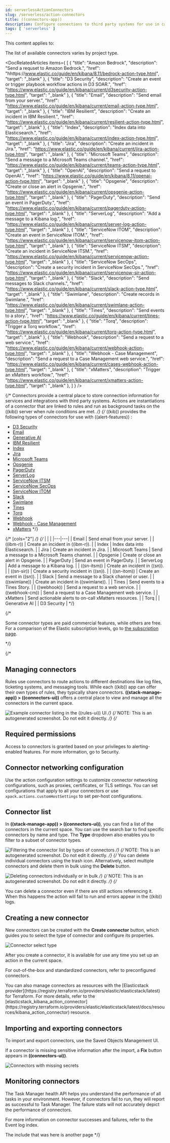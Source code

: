 ```yaml
---
id: serverlessActionConnectors
slug: /serverless/action-connectors
title: ((connectors-app))
description: Configure connections to third party systems for use in cases and rules.
tags: [ 'serverless' ]
---
```


<DocBadge template="technical preview" />
This content applies to: <DocBadge template="elasticsearch" slug="/serverless/elasticsearch/what-is-elasticsearch-serverless" /> <DocBadge template="observability" slug="/serverless/observability/what-is-observability-serverless" /> <DocBadge template="security" slug="/serverless/security/what-is-security-serverless" />

The list of available connectors varies by project type.

<DocRelatedArticles
  items={
    [
      {
        "title": "Amazon Bedrock",
        "description": "Send a requset to Amazon Bedrock.",
        "href": "hhttps://www.elastic.co/guide/en/kibana/8.11/bedrock-action-type.html",
        "target": "_blank"
      },
      {
        "title": "D3 Security",
        "description": "Create an event or trigger playbook workflow actions in D3 SOAR.",
        "href": "https://www.elastic.co/guide/en/kibana/current/d3security-action-type.html",
        "target": "_blank"
      },
      {
        "title": "Email",
        "description": "Send email from your server.",
        "href": "https://www.elastic.co/guide/en/kibana/current/email-action-type.html",
        "target": "_blank"
      },
      {
        "title": "IBM Resilient",
        "description": "Create an incident in IBM Resilient.",
        "href": "https://www.elastic.co/guide/en/kibana/current/resilient-action-type.html",
        "target": "_blank"
      },
      {
        "title": "Index",
        "description": "Index data into Elasticsearch.",
        "href": "https://www.elastic.co/guide/en/kibana/current/index-action-type.html",
        "target": "_blank"
      },
      {
        "title": "Jira",
        "description": "Create an incident in Jira.",
        "href": "https://www.elastic.co/guide/en/kibana/current/jira-action-type.html",
        "target": "_blank"
      },
      {
        "title": "Microsoft Teams",
        "description": "Send a message to a Microsoft Teams channel.",
        "href": "https://www.elastic.co/guide/en/kibana/current/teams-action-type.html",
        "target": "_blank"
      },
      {
        "title": "OpenAI",
        "description": "Send a request to OpenAI.",
        "href": "https://www.elastic.co/guide/en/kibana/8.11/openai-action-type.html",
        "target": "_blank"
      },
      {
        "title": "Opsgenie",
        "description": "Create or close an alert in Opsgenie.",
        "href": "https://www.elastic.co/guide/en/kibana/current/opsgenie-action-type.html",
        "target": "_blank"
      },
      {
        "title": "PagerDuty",
        "description": "Send an event in PagerDuty.",
        "href": "https://www.elastic.co/guide/en/kibana/current/pagerduty-action-type.html",
        "target": "_blank"
      },
      {
        "title": "ServerLog",
        "description": "Add a message to a Kibana log.",
        "href": "https://www.elastic.co/guide/en/kibana/current/server-log-action-type.html",
        "target": "_blank"
      },
      {
        "title": "ServiceNow ITOM",
        "description": "Create an event in ServiceNow ITOM.",
        "href": "https://www.elastic.co/guide/en/kibana/current/servicenow-itom-action-type.html",
        "target": "_blank"
        },
      {
        "title": "ServiceNow ITSM",
        "description": "Create an incident in ServiceNow ITSM.",
        "href": "https://www.elastic.co/guide/en/kibana/current/servicenow-action-type.html",
        "target": "_blank"
      },
      {
        "title": "ServiceNow SecOps",
        "description": "Create a security incident in ServiceNow SecOps.",
        "href": "https://www.elastic.co/guide/en/kibana/current/servicenow-sir-action-type.html",
        "target": "_blank"
      },
      {
        "title": "Slack",
        "description": "Send messages to Slack channels.",
        "href": "https://www.elastic.co/guide/en/kibana/current/slack-action-type.html",
        "target": "_blank"
      },
      {
        "title": "Swimlane",
        "description": "Create records in Swimlane.",
        "href": "https://www.elastic.co/guide/en/kibana/current/swimlane-action-type.html",
        "target": "_blank"
      },
      {
        "title": "Tines",
        "description": "Send events to a story.",
        "href": "https://www.elastic.co/guide/en/kibana/current/tines-action-type.html",
        "target": "_blank"
      },
      {
        "title": "Torq",
        "description": "Trigger a Torq workflow.",
        "href": "https://www.elastic.co/guide/en/kibana/current/torq-action-type.html",
        "target": "_blank"
      },
      {
        "title": "Webhook",
        "description": "Send a request to a web service.",
        "href": "https://www.elastic.co/guide/en/kibana/current/webhook-action-type.html",
        "target": "_blank"
      },
      {
        "title": "Webhook - Case Management",
        "description": "Send a request to a Case Management web service.",
        "href": "https://www.elastic.co/guide/en/kibana/current/cases-webhook-action-type.html",
        "target": "_blank"
        },
      {
        "title": "xMatters",
        "description": "Trigger an xMatters workflow.",
        "href": "https://www.elastic.co/guide/en/kibana/current/xmatters-action-type.html",
        "target": "_blank"
      },
    ]
  }
/>

{/* Connectors provide a central place to store connection information for services and integrations with third party systems.
Actions are instantiations of a connector that are linked to rules and run as background tasks on the ((kib)) server when rule conditions are met. */}
{/* ((kib)) provides the following types of connectors for use with ((alert-features)) :

- [D3 Security](((kibana-ref))/d3security-action-type.html)
- [Email](((kibana-ref))/email-action-type.html)
- [Generative AI](((kibana-ref))/gen-ai-action-type.html)
- [IBM Resilient](((kibana-ref))/resilient-action-type.html)
- [Index](((kibana-ref))/index-action-type.html)
- [Jira](((kibana-ref))/jira-action-type.html)
- [Microsoft Teams](((kibana-ref))/teams-action-type.html)
- [Opsgenie](((kibana-ref))/opsgenie-action-type.html)
- [PagerDuty](((kibana-ref))/pagerduty-action-type.html)
- [ServerLog](((kibana-ref))/server-log-action-type.html)
- [ServiceNow ITSM](((kibana-ref))/servicenow-action-type.html)
- [ServiceNow SecOps](((kibana-ref))/servicenow-sir-action-type.html)
- [ServiceNow ITOM](((kibana-ref))/servicenow-itom-action-type.html)
- [Slack](((kibana-ref))/slack-action-type.html)
- [Swimlane](((kibana-ref))/swimlane-action-type.html)
- [Tines](((kibana-ref))/tines-action-type.html)
- [Torq](((kibana-ref))/torq-action-type.html)
- [Webhook](((kibana-ref))/webhook-action-type.html)
- [Webhook - Case Management](((kibana-ref))/cases-webhook-action-type.html)
- [xMatters](((kibana-ref))/xmatters-action-type.html) */}

{/* [cols="2"] */}
{/* |  |  |
|---|---|
| <DocLink id="enKibanaEmailActionType">Email</DocLink> | Send email from your server. |
| <DocLink id="enKibanaResilientActionType">((ibm-r))</DocLink> | Create an incident in ((ibm-r)). |
| <DocLink id="enKibanaIndexActionType">Index</DocLink> | Index data into Elasticsearch. |
| <DocLink id="enKibanaJiraActionType">Jira</DocLink> | Create an incident in Jira. |
| <DocLink id="enKibanaTeamsActionType">Microsoft Teams</DocLink> | Send a message to a Microsoft Teams channel. |
| <DocLink id="enKibanaOpsgenieActionType">Opsgenie</DocLink> | Create or close an alert in Opsgenie. |
| <DocLink id="enKibanaPagerdutyActionType">PagerDuty</DocLink> | Send an event in PagerDuty. |
| <DocLink id="enKibanaServerLogActionType">ServerLog</DocLink> | Add a message to a Kibana log. |
| <DocLink id="enKibanaServicenowActionType">((sn-itsm))</DocLink> | Create an incident in ((sn)). |
| <DocLink id="enKibanaServicenowSirActionType">((sn-sir))</DocLink> | Create a security incident in ((sn)). |
| <DocLink id="enKibanaServicenowItomActionType">((sn-itom))</DocLink> | Create an event in ((sn)). |
| <DocLink id="enKibanaSlackActionType">Slack</DocLink> | Send a message to a Slack channel or user. |
| <DocLink id="enKibanaSwimlaneActionType">((swimlane))</DocLink> | Create an incident in ((swimlane)). |
| <DocLink id="enKibanaTinesActionType">Tines</DocLink> | Send events to a Tines Story. |
| <DocLink id="enKibanaWebhookActionType">((webhook))</DocLink> | Send a request to a web service. |
| <DocLink id="enKibanaCasesWebhookActionType">((webhook-cm))</DocLink> | Send a request to a Case Management web service. |
| <DocLink id="enKibanaXmattersActionType">xMatters</DocLink> | Send actionable alerts to on-call xMatters resources. |
| <DocLink id="enKibanaTorqActionType">Torq</DocLink> |
| <DocLink id="enKibanaGenAiActionType">Generative AI</DocLink> |
| <DocLink id="enKibanaD3securityActionType">D3 Security</DocLink> | */}

{/* <DocCallOut title="Note">

Some connector types are paid commercial features, while others are free.
For a comparison of the Elastic subscription levels, go to
[the subscription page](((subscriptions))).

</DocCallOut> */}

{/*
## Managing connectors

Rules use connectors to route actions to different destinations like log files, ticketing systems, and messaging tools. While each ((kib)) app can offer their own types of rules, they typically share connectors. **((stack-manage-app)) > ((connectors-ui))** offers a central place to view and manage all the connectors in the current space.

![Example connector listing in the ((rules-ui)) UI](images/action-types/management-connectors-connector-listing.png) */}
{/* NOTE: This is an autogenerated screenshot. Do not edit it directly. */}
{/*
## Required permissions

Access to connectors is granted based on your privileges to alerting-enabled
features. For more information, go to <DocLink id="enKibanaAlertingSetup" section="security">Security</DocLink>.

## Connector networking configuration

Use the <DocLink id="enKibanaAlertActionSettingsKb" section="action-settings">action configuration settings</DocLink> to customize connector networking configurations, such as proxies, certificates, or TLS settings. You can set configurations that apply to all your connectors or use `xpack.actions.customHostSettings` to set per-host configurations.

## Connector list

In **((stack-manage-app)) > ((connectors-ui))**, you can find a list of the connectors
in the current space. You can use the search bar to find specific connectors by
name and type. The **Type** dropdown also enables you to filter to a subset of
connector types.

![Filtering the connector list by types of connectors](images/action-types/management-connectors-connector-filter-by-type.png) */}
{/* NOTE: This is an autogenerated screenshot. Do not edit it directly. */}
{/*
You can delete individual connectors using the trash icon. Alternatively, select
multiple connectors and delete them in bulk using the **Delete** button.

![Deleting connectors individually or in bulk](images/action-types/management-connectors-connector-delete.png) */}
{/* NOTE: This is an autogenerated screenshot. Do not edit it directly. */}
{/*
<DocCallOut title="Note">

You can delete a connector even if there are still actions referencing it.
When this happens the action will fail to run and errors appear in the ((kib)) logs.

</DocCallOut>

## Creating a new connector

New connectors can be created with the **Create connector** button, which guides
you to select the type of connector and configure its properties.

![Connector select type](images/action-types/management-connectors-connector-select-type.png)

After you create a connector, it is available for use any time you set up an
action in the current space.

For out-of-the-box and standardized connectors, refer to
<DocLink id="enKibanaPreConfiguredConnectors">preconfigured connectors</DocLink>.

<DocCallOut title="Tip">
You can also manage connectors as resources with the [Elasticstack provider](https://registry.terraform.io/providers/elastic/elasticstack/latest) for Terraform.
For more details, refer to the [elasticstack_kibana_action_connector](https://registry.terraform.io/providers/elastic/elasticstack/latest/docs/resources/kibana_action_connector) resource.
</DocCallOut>

## Importing and exporting connectors

To import and export connectors, use the
<DocLink id="enKibanaManagingSavedObjects">Saved Objects Management UI</DocLink>.

<DocImage size="l" url="images/action-types/management-connectors-connectors-import-banner.png" alt="Connectors import banner" />

If a connector is missing sensitive information after the import, a **Fix**
button appears in **((connectors-ui))**.

![Connectors with missing secrets](images/action-types/management-connectors-connectors-with-missing-secrets.png)

## Monitoring connectors

The <DocLink id="enKibanaTaskManagerHealthMonitoring">Task Manager health API</DocLink> helps you understand the performance of all tasks in your environment.
However, if connectors fail to run, they will report as successful to Task Manager. The failure stats will not
accurately depict the performance of connectors.

For more information on connector successes and failures, refer to the <DocLink id="enKibanaEventLogIndex">Event log index</DocLink>.

The include that was here is another page */}
